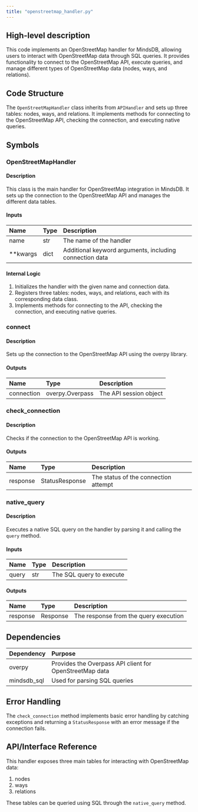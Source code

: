 ```yaml
---
title: "openstreetmap_handler.py"
---
```


## High-level description
This code implements an OpenStreetMap handler for MindsDB, allowing users to interact with OpenStreetMap data through SQL queries. It provides functionality to connect to the OpenStreetMap API, execute queries, and manage different types of OpenStreetMap data (nodes, ways, and relations).

## Code Structure
The `OpenStreetMapHandler` class inherits from `APIHandler` and sets up three tables: nodes, ways, and relations. It implements methods for connecting to the OpenStreetMap API, checking the connection, and executing native queries.

## Symbols

### OpenStreetMapHandler
#### Description
This class is the main handler for OpenStreetMap integration in MindsDB. It sets up the connection to the OpenStreetMap API and manages the different data tables.

#### Inputs
| Name | Type | Description |
|:-----|:-----|:------------|
| name | str | The name of the handler |
| **kwargs | dict | Additional keyword arguments, including connection data |

#### Internal Logic
1. Initializes the handler with the given name and connection data.
2. Registers three tables: nodes, ways, and relations, each with its corresponding data class.
3. Implements methods for connecting to the API, checking the connection, and executing native queries.

### connect
#### Description
Sets up the connection to the OpenStreetMap API using the overpy library.

#### Outputs
| Name | Type | Description |
|:-----|:-----|:------------|
| connection | overpy.Overpass | The API session object |

### check_connection
#### Description
Checks if the connection to the OpenStreetMap API is working.

#### Outputs
| Name | Type | Description |
|:-----|:-----|:------------|
| response | StatusResponse | The status of the connection attempt |

### native_query
#### Description
Executes a native SQL query on the handler by parsing it and calling the `query` method.

#### Inputs
| Name | Type | Description |
|:-----|:-----|:------------|
| query | str | The SQL query to execute |

#### Outputs
| Name | Type | Description |
|:-----|:-----|:------------|
| response | Response | The response from the query execution |

## Dependencies
| Dependency | Purpose |
|:-----------|:--------|
| overpy | Provides the Overpass API client for OpenStreetMap data |
| mindsdb_sql | Used for parsing SQL queries |

## Error Handling
The `check_connection` method implements basic error handling by catching exceptions and returning a `StatusResponse` with an error message if the connection fails.

## API/Interface Reference
This handler exposes three main tables for interacting with OpenStreetMap data:
1. nodes
2. ways
3. relations

These tables can be queried using SQL through the `native_query` method.